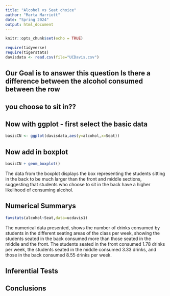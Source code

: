 ```yaml
---
title: "Alcohol vs Seat choice"
author: "Marta Marriott"
date: "Spring 2024"
output: html_document
---
```


```r
knitr::opts_chunk$set(echo = TRUE)
```

```r
require(tidyverse)
require(tigerstats)
davisdata <- read.csv(file="UCDavis.csv")
```
## Our Goal is to answer this question Is there a difference between the alcohol consumed between the row
## you choose to sit in??

## Now with ggplot - first select the basic data

```r
basicCN <- ggplot(davisdata,aes(y=alcohol,x=Seat))
```
## Now add in boxplot

```r
basicCN + geom_boxplot()
```
  
  The data from the boxplot displays the box representing the students sitting in the back to be much larger than the front and middle sections, suggesting that students who choose to sit in the back have a higher likelihood of consuming alcohol.
 
 
## Numerical Summarys 

```r
favstats(alcohol~Seat,data=ucdavis1)
```
 The numerical data presented, shows the number of drinks consumed  by students in the different seating areas of the class per week, showing the students seated in the back consumed more than those seated in the middle and the front. The students seated in the front consumed 1.78 drinks per week, the students seated in the middle consumed 3.33 drinks, and those in the back consumed 8.55 drinks per week.


## Inferential Tests

## Conclusions


